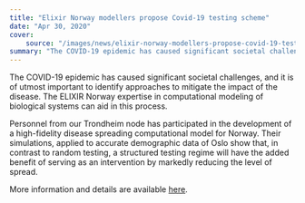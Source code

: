 ```yaml
---
title: "Elixir Norway modellers propose Covid-19 testing scheme"
date: "Apr 30, 2020"
cover:
    source: "/images/news/elixir-norway-modellers-propose-covid-19-testing-scheme/cover.png"
summary: "The COVID-19 epidemic has caused significant societal challenges, and it is of utmost important to identify approaches to mitigate the impact of the disease. The ELIXIR Norway expertise in computational modeling of biological systems can aid in this process."
---
```


The COVID-19 epidemic has caused significant societal challenges, and it is
of utmost important to identify approaches to mitigate the impact of the
disease. The ELIXIR Norway expertise in computational modeling of biological
systems can aid in this process.

Personnel from our Trondheim node has participated in the development
of a high-fidelity disease spreading computational model for Norway. Their
simulations, applied to accurate demographic data of Oslo show that, in
contrast to random testing, a structured testing regime will have the
added benefit of serving as an intervention by markedly reducing the level
of spread.

More information and details are available
[here](https://www.ntnu.edu/biotechnology/ntnu-covid-19).
